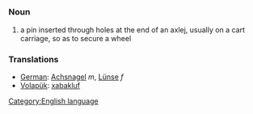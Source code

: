 =={{en}}==
[[Category:English language]]
===Noun===
# a pin inserted through holes at the end of an axlej, usually on a cart carriage, so as to secure a wheel

=== Translations ===
*[[German]]: [[Achsnagel]] ''m'', [[Lünse]] ''f''
*[[Volapük]]: [[xabakluf]]